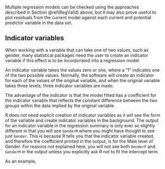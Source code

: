 ﻿Multiple regression models can be checked using the approaches described
in Section \@ref(RegValid) above, but it may also prove useful to plot
residuals from the current model against each current and potential
predictor variable in the data set.

## Indicator variables

When working with a variable that can take one of two values, such as
gender, many statistical packages need the user to create an indicator
variable if this effect is to be incorporated into a regression model.

An indicator variable takes the values zero or one, where a “1"
indicates one of the two possible values. Normally, the software will
create an indicator for each of the values of the original variable, and
when the original variable takes three levels, three indicator variables
are made.

The advantage of the indicator is that the model fitted has a
coefficient for the indicator variable that reflects the constant
difference between the two groups within the data implied by the
original variable.

R does not need explicit creation of indicator variables as it will see
the form of the variable and create indicator variables in the
background. The output for an indicator variable in the regression
summary is only ever so slightly different in that you will see
`GenderM` where you might have thought to see just
`Gender`. This is because R tells you that the indicator
variable created, and therefore the coefficient printed in the output,
is for the Male level of Gender. For reasons not explained here, you
will not see both `GenderF` and `GenderM` in the output unless you explicitly ask R not to fit the intercept term.

As an example, 

